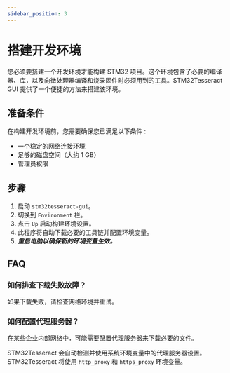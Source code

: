 ---
sidebar_position: 3
---
# 搭建开发环境
您必须要搭建一个开发环境才能构建 STM32 项目。这个环境包含了必要的编译器、库，以及向微处理器编译和烧录固件时必须用到的工具。STM32Tesseract GUI 提供了一个便捷的方法来搭建该环境。

## 准备条件
在构建开发环境前，您需要确保您已满足以下条件 :
- 一个稳定的网络连接环境
- 足够的磁盘空间（大约 1 GB）
- 管理员权限

## 步骤
1. 启动 `stm32tesseract-gui`。
2. 切换到 `Environment` 栏。
3. 点击 `Up` 启动构建环境设置。
4. 此程序将自动下载必要的工具链并配置环境变量。
5. ***重启电脑以确保新的环境变量生效。***

## FAQ
### 如何排查下载失败故障？
如果下载失败，请检查网络环境并重试。

### 如何配置代理服务器？
在某些企业内部网络中，可能需要配置代理服务器来下载必要的文件。

STM32Tesseract 会自动检测并使用系统环境变量中的代理服务器设置。STM32Tesseract 将使用 `http_proxy` 和 `https_proxy` 环境变量。